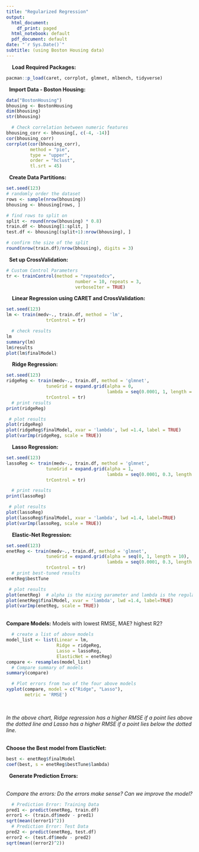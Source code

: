 ---
title: "Regularized Regression"
output:
  html_document:
    df_print: paged
  html_notebook: default
  pdf_document: default
date: "`r Sys.Date()`"
subtitle: (using Boston Housing data)
---

\  
\  
__Load Required Packages:__
```{r loadpackages, message = FALSE, warning = FALSE}
pacman::p_load(caret, corrplot, glmnet, mlbench, tidyverse)
```

\  
__Import Data - Boston Housing:__
```{r readdata, warning=FALSE}
data("BostonHousing")
bhousing <- BostonHousing
dim(bhousing)
str(bhousing)

  # Check correlation between numeric features
bhousing_corr <- bhousing[, c(-4, -14)]
cor(bhousing_corr)
corrplot(cor(bhousing_corr),
         method = "pie", 
         type = "upper",
         order = "hclust",
         tl.srt = 45)
```

\  
__Create Data Partitions:__
```{r datapartition}
set.seed(123)
# randomly order the dataset
rows <- sample(nrow(bhousing))
bhousing <- bhousing[rows, ]

# find rows to split on
split <- round(nrow(bhousing) * 0.8)
train.df <- bhousing[1:split, ]
test.df <- bhousing[(split+1):nrow(bhousing), ]

# confirm the size of the split
round(nrow(train.df)/nrow(bhousing), digits = 3)
```

\  
__Set up CrossValidation:__  
```{r customcontrol}
# Custom Control Parameters
tr <- trainControl(method = "repeatedcv", 
                          number = 10, repeats = 3,
                          verboseIter = TRUE)
```
\  
\  
__Linear Regression using CARET and CrossValidation:__  
```{r linearregression}
set.seed(123)
lm <- train(medv~., train.df, method = 'lm',
               trControl = tr)

  # check results
lm
summary(lm) 
lm$results
plot(lm$finalModel)
```
  
\  
\  
__Ridge Regression:__  
```{r ridgeregression}
set.seed(123)
ridgeReg <- train(medv~., train.df, method = 'glmnet',
               tuneGrid = expand.grid(alpha = 0, 
                                      lambda = seq(0.0001, 1, length = 5)),
               trControl = tr)
  # print results
print(ridgeReg)

 # plot results
plot(ridgeReg)
plot(ridgeReg$finalModel, xvar = 'lambda', lwd =1.4, label = TRUE)
plot(varImp(ridgeReg, scale = TRUE))
```
  
\  
\  
__Lasso Regression:__
```{r lassoregression}
set.seed(123)
lassoReg <- train(medv~., train.df, method = 'glmnet',
               tuneGrid = expand.grid(alpha = 1, 
                                      lambda = seq(0.0001, 0.3, length = 10)),
               trControl = tr)

  # print results
print(lassoReg)

 # plot results
plot(lassoReg)
plot(lassoReg$finalModel, xvar = 'lambda', lwd =1.4, label=TRUE)
plot(varImp(lassoReg, scale = TRUE))

```

\  
\  
__Elastic-Net Regression:__ 
\  
```{r elasticnet}
set.seed(123)
enetReg <- train(medv~., train.df, method = 'glmnet',
               tuneGrid = expand.grid(alpha = seq(0, 1, length = 10), 
                                      lambda = seq(0.0001, 0.3, length = 10)),
               trControl = tr)
  # print best-tuned results
enetReg$bestTune

 # plot results
plot(enetReg)  # alpha is the mixing parameter and lambda is the regularization parameter
plot(enetReg$finalModel, xvar = 'lambda', lwd =1.4, label=TRUE)
plot(varImp(enetReg, scale = TRUE))
```

\                      
__Compare Models:__
Models with lowest RMSE, MAE? highest R2?
\  
```{r comparemodels}
  # create a list of above models
model_list <- list(Linear = lm, 
                   Ridge = ridgeReg, 
                   Lasso = lassoReg, 
                   ElasticNet = enetReg)
compare <- resamples(model_list)
  # Compare summary of models
summary(compare)

  # Plot errors from two of the four above models
xyplot(compare, model = c("Ridge", "Lasso"), 
       metric = 'RMSE')

```

\  

_In the above chart, Ridge regression has a higher RMSE if a point lies above the dotted line and Lasso has a higher RMSE if a point lies below the dotted line._  
\  

__Choose the Best model from ElasticNet:__
```{r bestmodel}
best <- enetReg$finalModel
coef(best, s = enetReg$bestTune$lambda)
```

\  
__Generate Prediction Errors:__    
\  

_Compare the errors: Do the errors make sense? Can we improve the model?_  
```{r prediction}
  # Prediction Error: Training Data 
pred1 <- predict(enetReg, train.df)
error1 <- (train.df$medv - pred1)
sqrt(mean((error1)^2))
  # Prediction Error: Test Data
pred2 <- predict(enetReg, test.df)
error2 <- (test.df$medv - pred2)
sqrt(mean((error2)^2))

```
